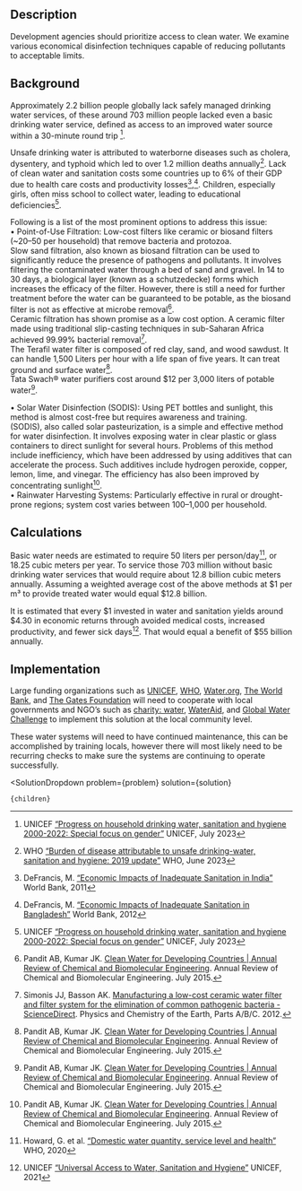 

## Description

Development agencies should prioritize access to clean water. We examine various economical disinfection techniques capable of reducing pollutants to acceptable limits.

## Background
Approximately 2.2 billion people globally lack safely managed drinking water services, of these around 703 million people lacked even a basic drinking water service, defined as access to an improved water source within a 30-minute round trip [^"3"].

Unsafe drinking water is attributed to waterborne diseases such as cholera, dysentery, and typhoid which led to over 1.2 million deaths annually[^"4"]. Lack of clean water and sanitation costs some countries up to 6% of their GDP due to health care costs and productivity losses[^"5"],[^"6"]. Children, especially girls, often miss school to collect water, leading to educational deficiencies[^"3"].

Following is a list of the most prominent options to address this issue:  
•	Point-of-Use Filtration: Low-cost filters like ceramic or biosand filters (~$20–$50 per household) that remove bacteria and protozoa.  
Slow sand filtration, also known as biosand filtration can be used to significantly reduce the presence of pathogens and pollutants. It involves filtering the contaminated water through a bed of sand and gravel. In 14 to 30 days, a biological layer (known as a schutzedecke) forms which increases the efficacy of the filter. However, there is still a need for further treatment before the water can be guaranteed to be potable, as the biosand filter is not as effective at microbe removal[^"1"].  
Ceramic filtration has shown promise as a low cost option. A ceramic filter made using traditional slip-casting techniques in sub-Saharan Africa achieved 99.99% bacterial removal[^"2"].  
The Terafil water filter is composed of red clay, sand, and wood sawdust. It can handle 1,500 Liters per hour with a life span of five years. It can treat ground and surface water[^"1"].  
Tata Swach® water purifiers cost around $12 per 3,000 liters of potable water[^"1"].

•	Solar Water Disinfection (SODIS): Using PET bottles and sunlight, this method is almost cost-free but requires awareness and training.  
(SODIS), also called solar pasteurization, is a simple and effective method for water disinfection. It involves exposing water in clear plastic or glass containers to direct sunlight for several hours. Problems of this method include inefficiency, which have been addressed by using additives that can accelerate the process. Such additives include hydrogen peroxide, copper, lemon, lime, and vinegar. The efficiency has also been improved by concentrating sunlight[^"1"].  
•	Rainwater Harvesting Systems: Particularly effective in rural or drought-prone regions; system cost varies between $100–$1,000 per household.

## Calculations
Basic water needs are estimated to require 50 liters per person/day[^"7"], or 18.25 cubic meters per year. To service those 703 million without basic drinking water services that would require about 12.8 billion cubic meters annually. Assuming a weighted average cost of the above methods at $1 per m³ to provide treated water would equal $12.8 billion.

It is estimated that every $1 invested in water and sanitation yields around $4.30 in economic returns through avoided medical costs, increased productivity, and fewer sick days[^"8"]. That would equal a benefit of $55 billion annually.

## Implementation
Large funding organizations such as [UNICEF]( https://www.un.org/en/ccoi/unicef-united-nations-childrens-fund), [WHO]( https://www.who.int/), [Water.org](https://water.org/), [The World Bank]( https://www.worldbank.org/ext/en/home), and [The Gates Foundation]( https://www.gatesfoundation.org/) will need to cooperate with local governments and NGO’s such as [charity: water]( https://www.charitywater.org/the-spring/direct), [WaterAid]( https://www.wateraid.org/us/), and [Global Water Challenge](https://globalwaterchallenge.org/) to implement this solution at the local community level.

These water systems will need to have continued maintenance, this can be accomplished by training locals, however there will most likely need to be recurring checks to make sure the systems are continuing to operate successfully.

[^"1"]: Pandit AB, Kumar JK.  [Clean Water for Developing Countries | Annual Review of Chemical and Biomolecular Engineering](https://www.annualreviews.org/doi/10.1146/annurev-chembioeng-061114-123432). Annual Review of Chemical and Biomolecular Engineering. July 2015.

[^"2"]: Simonis JJ, Basson AK.  [Manufacturing a low-cost ceramic water filter and filter system for the elimination of common pathogenic bacteria - ScienceDirect](https://www.sciencedirect.com/science/article/abs/pii/S1474706512000629). Physics and Chemistry of the Earth, Parts A/B/C. 2012.

[^"3"]: UNICEF [“Progress on household drinking water, sanitation and hygiene 2000-2022: Special focus on gender”]( https://data.unicef.org/resources/jmp-report-2023/) UNICEF, July 2023

[^"4"]: WHO [“Burden of disease attributable to unsafe drinking-water, sanitation and hygiene: 2019 update”]( https://www.who.int/publications/i/item/9789240075610) WHO, June 2023

[^"5"]: DeFrancis, M. [“Economic Impacts of Inadequate Sanitation in India”]( https://documents1.worldbank.org/curated/en/820131468041640929/pdf/681590WSP0Box30UBLIC00WSP0esi0india.pdf) World Bank, 2011

[^"6"]: DeFrancis, M. [“Economic Impacts of Inadequate Sanitation in Bangladesh”]( https://documents1.worldbank.org/curated/en/379261468210888740/pdf/717330WP0Box370SI0Bangladesh0Report.pdf) World Bank, 2012

[^"7"]: Howard, G. et al. [“Domestic water quantity, service level and health”]( https://iris.who.int/bitstream/handle/10665/338044/9789240015241-eng.pdf) WHO, 2020

[^"8"]: UNICEF [“Universal Access to Water, Sanitation and Hygiene”]( https://www.unicef.org/media/97591/file/Universal-Access-to-Water-Sanitation-and-Hygiene.pdf) UNICEF, 2021


  <SolutionDropdown 
    problem={problem} 
    solution={solution}
  >
    {children}
  </SolutionDropdown>